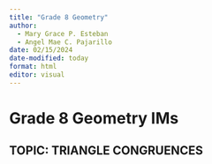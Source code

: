```yaml
---
title: "Grade 8 Geometry"
author:
  - Mary Grace P. Esteban
  - Angel Mae C. Pajarillo
date: 02/15/2024
date-modified: today
format: html
editor: visual
---
```


# Grade 8 Geometry IMs

## TOPIC: TRIANGLE CONGRUENCES
